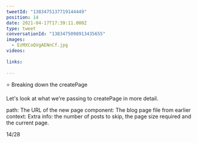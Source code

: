 ```yaml
---
tweetId: "1383475137719144449"
position: 14
date: 2021-04-17T17:39:11.000Z
type: tweet
conversationId: "1383475098913435655"
images:
  - EzMXCoQVgAENnCf.jpg
videos:
  
links:
  
---
```

⭐ Breaking down the createPage

Let's look at what we're passing to createPage in more detail.

path: The URL of the new page
component: The blog page file from earlier
context: Extra info: the number of posts to skip, the page size required and the current page. 

14/28 
